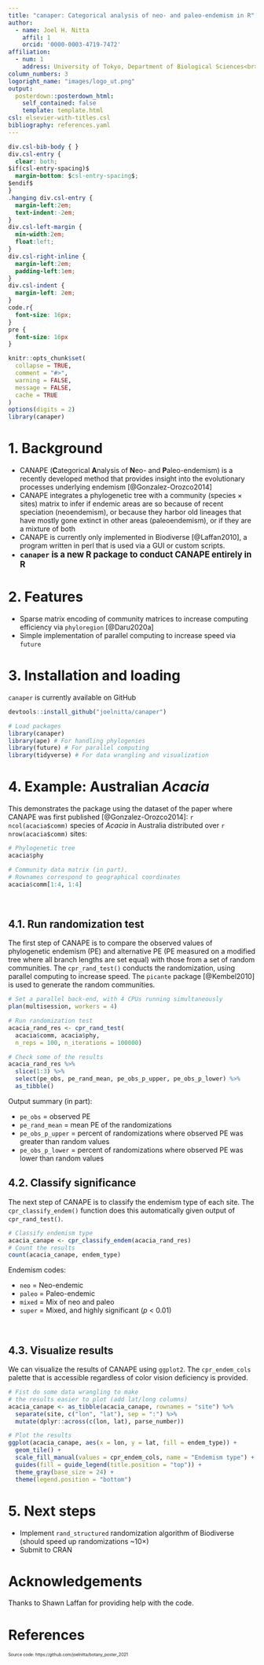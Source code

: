 ```yaml
---
title: "canaper: Categorical analysis of neo- and paleo-endemism in R"
author:
  - name: Joel H. Nitta
    affil: 1
    orcid: '0000-0003-4719-7472'
affiliation:
  - num: 1
    address: University of Tokyo, Department of Biological Sciences<br>✉️ joelnitta@gmail.com<br>🌍 https://joelnitta.com<p style='font-size:60px'>https://github.com/joelnitta/canaper</p>
column_numbers: 3
logoright_name: "images/logo_ut.png"
output: 
  posterdown::posterdown_html:
    self_contained: false
    template: template.html
csl: elsevier-with-titles.csl
bibliography: references.yaml
---
```


```css
div.csl-bib-body { }
div.csl-entry {
  clear: both;
$if(csl-entry-spacing)$
  margin-bottom: $csl-entry-spacing$;
$endif$
}
.hanging div.csl-entry {
  margin-left:2em;
  text-indent:-2em;
}
div.csl-left-margin {
  min-width:2em;
  float:left;
}
div.csl-right-inline {
  margin-left:2em;
  padding-left:1em;
}
div.csl-indent {
  margin-left: 2em;
}
code.r{
  font-size: 16px;
}
pre {
  font-size: 16px
}
```

```r
knitr::opts_chunk$set(
  collapse = TRUE,
  comment = "#>",
  warning = FALSE,
  message = FALSE,
  cache = TRUE
)
options(digits = 2)
library(canaper)
```

# 1. Background

* CANAPE (**C**ategorical **A**nalysis of **N**eo- and **P**aleo-endemism) is a recently developed method that provides insight into the evolutionary processes underlying endemism [@Gonzalez-Orozco2014]
* CANAPE integrates a phylogenetic tree with a community (species × sites) matrix to infer if endemic areas are so because of recent speciation (neoendemism), or because they harbor old lineages that have mostly gone extinct in other areas (paleoendemism), or if they are a mixture of both
* CANAPE is currently only implemented in Biodiverse [@Laffan2010], a program written in perl that is used via a GUI or custom scripts.
* <span style='font-size:120%'>**`canaper` is a new R package to conduct CANAPE entirely in R**</span>

# 2. Features

* Sparse matrix encoding of community matrices to increase computing efficiency via `phyloregion` [@Daru2020a]
* Simple implementation of parallel computing to increase speed via `future`

# 3. Installation and loading

`canaper` is currently available on GitHub

```r
devtools::install_github("joelnitta/canaper")
```

```r
# Load packages
library(canaper)
library(ape) # For handling phylogenies
library(future) # For parallel computing
library(tidyverse) # For data wrangling and visualization
```

# 4. Example: Australian *Acacia*

This demonstrates the package using the dataset of the paper where CANAPE was first published [@Gonzalez-Orozco2014]: `r ncol(acacia$comm)` species of *Acacia* in Australia distributed over `r nrow(acacia$comm)` sites:

```r
# Phylogenetic tree
acacia$phy

# Community data matrix (in part). 
# Rownames correspond to geographical coordinates
acacia$comm[1:4, 1:4]
```
<br>

## 4.1. Run randomization test

The first step of CANAPE is to compare the observed values of phylogenetic endemism (PE) and alternative PE (PE measured on a modified tree where all branch lengths are set equal) with those from a set of random communities. The `cpr_rand_test()` conducts the randomization, using parallel computing to increase speed. The `picante` package [@Kembel2010] is used to generate the random communities.

```r
# Set a parallel back-end, with 4 CPUs running simultaneously
plan(multisession, workers = 4)

# Run randomization test
acacia_rand_res <- cpr_rand_test(
  acacia$comm, acacia$phy, 
  n_reps = 100, n_iterations = 100000)

# Check some of the results
acacia_rand_res %>%
  slice(1:3) %>%
  select(pe_obs, pe_rand_mean, pe_obs_p_upper, pe_obs_p_lower) %>%
  as_tibble()
```

Output summary (in part):

* `pe_obs` = observed PE
* `pe_rand_mean` = mean PE of the randomizations
* `pe_obs_p_upper` = percent of randomizations where observed PE was greater than random values
* `pe_obs_p_lower` = percent of randomizations where observed PE was lower than random values

## 4.2. Classify significance

The next step of CANAPE is to classify the endemism type of each site. The `cpr_classify_endem()` function does this automatically given output of `cpr_rand_test()`.

```r
# Classify endemism type
acacia_canape <- cpr_classify_endem(acacia_rand_res)
# Count the results
count(acacia_canape, endem_type)
```

Endemism codes:

* `neo` = Neo-endemic
* `paleo` = Paleo-endemic
* `mixed` = Mix of neo and paleo
* `super` = Mixed, and highly significant (*p* < 0.01)

<br>

## 4.3. Visualize results

We can visualize the results of CANAPE using `ggplot2`. The `cpr_endem_cols` palette that is accessible regardless of color vision deficiency is provided.

```r
# Fist do some data wrangling to make 
# the results easier to plot (add lat/long columns)
acacia_canape <- as_tibble(acacia_canape, rownames = "site") %>% 
  separate(site, c("lon", "lat"), sep = ":") %>% 
  mutate(dplyr::across(c(lon, lat), parse_number))

# Plot the results
ggplot(acacia_canape, aes(x = lon, y = lat, fill = endem_type)) + 
  geom_tile() +
  scale_fill_manual(values = cpr_endem_cols, name = "Endemism type") +
  guides(fill = guide_legend(title.position = "top")) +
  theme_gray(base_size = 24) +
  theme(legend.position = "bottom")
```

# 5. Next steps

* Implement `rand_structured` randomization algorithm of Biodiverse (should speed up randomizations ~10×)
* Submit to CRAN

# Acknowledgements

Thanks to Shawn Laffan for providing help with the code.

# References

<span style='font-size:60%'><div id="refs"></div></span> 

<span style='font-size:100%'>Source code: https://github.com/joelnitta/botany_poster_2021</span> 

